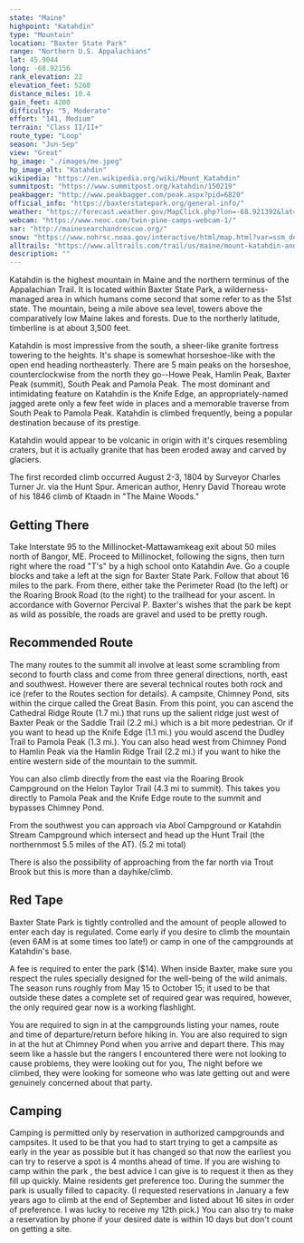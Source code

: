 ```yaml
---
state: "Maine"
highpoint: "Katahdin"
type: "Mountain"
location: "Baxter State Park"
range: "Northern U.S. Appalachians"
lat: 45.9044
long: -68.92156
rank_elevation: 22
elevation_feet: 5268
distance_miles: 10.4
gain_feet: 4200
difficulty: "5, Moderate"
effort: "141, Medium"
terrain: "Class II/II+"
route_type: "Loop"
season: "Jun-Sep"
view: "Great"
hp_image: "./images/me.jpeg"
hp_image_alt: "Katahdin"
wikipedia: "https://en.wikipedia.org/wiki/Mount_Katahdin"
summitpost: "https://www.summitpost.org/katahdin/150219"
peakbagger: "http://www.peakbagger.com/peak.aspx?pid=6820"
official_info: "https://baxterstatepark.org/general-info/"
weather: "https://forecast.weather.gov/MapClick.php?lon=-68.921392&lat=45.904362"
webcam: "https://www.neoc.com/twin-pine-camps-webcam-1/"
sar: "http://mainesearchandrescue.org/"
snow: "https://www.nohrsc.noaa.gov/interactive/html/map.html?var=ssm_depth&min_x=-68.9909801607608&min_y=45.8043617248535&max_x=-68.8518085355282&max_y=46.0043617248535&bgvar=dem&shdvar=shading&title=0&width=800&height=450&font=0&lbl=m&palette=0&h_o=0&metric=0&lp=0&no_header=0&snap=1&o7=1&o9=1&o11=1&o13=1"
alltrails: "https://www.alltrails.com/trail/us/maine/mount-katahdin-and-hamlin-peak-loop"
description: ""
---
```


Katahdin is the highest mountain in Maine and the northern terminus of the Appalachian Trail. It is located within Baxter State Park, a wilderness-managed area in which humans come second that some refer to as the 51st state. The mountain, being a mile above sea level, towers above the comparatively low Maine lakes and forests. Due to the northerly latitude, timberline is at about 3,500 feet.

Katahdin is most impressive from the south, a sheer-like granite fortress towering to the heights. It's shape is somewhat horseshoe-like with the open end heading northeasterly. There are 5 main peaks on the horseshoe, counterclockwise from the north they go--Howe Peak, Hamlin Peak, Baxter Peak (summit), South Peak and Pamola Peak. The most dominant and intimidating feature on Katahdin is the Knife Edge, an appropriately-named jagged arete only a few feet wide in places and a memorable traverse from South Peak to Pamola Peak. Katahdin is climbed frequently, being a popular destination because of its prestige.

Katahdin would appear to be volcanic in origin with it's cirques resembling craters, but it is actually granite that has been eroded away and carved by glaciers.

The first recorded climb occurred August 2-3, 1804 by Surveyor Charles Turner Jr. via the Hunt Spur. American author, Henry David Thoreau wrote of his 1846 climb of Ktaadn in "The Maine Woods."

## Getting There
Take Interstate 95 to the Millinocket-Mattawamkeag exit about 50 miles north of Bangor, ME. Proceed to Millinocket, following the signs, then turn right where the road "T's" by a high school onto Katahdin Ave. Go a couple blocks and take a left at the sign for Baxter State Park. Follow that about 16 miles to the park. From there, either take the Perimeter Road (to the left) or the Roaring Brook Road (to the right) to the trailhead for your ascent. In accordance with Governor Percival P. Baxter's wishes that the park be kept as wild as possible, the roads are gravel and used to be pretty rough.

## Recommended Route
The many routes to the summit all involve at least some scrambling from second to fourth class and come from three general directions, north, east and southwest. However there are several technical routes both rock and ice (refer to the Routes section for details). A campsite, Chimney Pond, sits within the cirque called the Great Basin. From this point, you can ascend the Cathedral Ridge Route (1.7 mi.) that runs up the salient ridge just west of Baxter Peak or the Saddle Trail (2.2 mi.) which is a bit more pedestrian. Or if you want to head up the Knife Edge (1.1 mi.) you would ascend the Dudley Trail to Pamola Peak (1.3 mi.). You can also head west from Chimney Pond to Hamlin Peak via the Hamlin Ridge Trail (2.2 mi.) if you want to hike the entire western side of the mountain to the summit.

You can also climb directly from the east via the Roaring Brook Campground on the Helon Taylor Trail (4.3 mi to summit). This takes you directly to Pamola Peak and the Knife Edge route to the summit and bypasses Chimney Pond.

From the southwest you can approach via Abol Campground or Katahdin Stream Campground which intersect and head up the Hunt Trail (the northernmost 5.5 miles of the AT). (5.2 mi total)

There is also the possibility of approaching from the far north via Trout Brook but this is more than a dayhike/climb.

## Red Tape
Baxter State Park is tightly controlled and the amount of people allowed to enter each day is regulated. Come early if you desire to climb the mountain (even 6AM is at some times too late!) or camp in one of the campgrounds at Katahdin's base.

A fee is required to enter the park ($14). When inside Baxter, make sure you respect the rules specially designed for the well-being of the wild animals. The season runs roughly from May 15 to October 15; it used to be that outside these dates a complete set of required gear was required, however, the only required gear now is a working flashlight.

You are required to sign in at the campgrounds listing your names, route and time of departure/return before hiking in. You are also required to sign in at the hut at Chimney Pond when you arrive and depart there. This may seem like a hassle but the rangers I encountered there were not looking to cause problems, they were looking out for you, The night before we climbed, they were looking for someone who was late getting out and were genuinely concerned about that party.

## Camping
Camping is permitted only by reservation in authorized campgrounds and campsites. It used to be that you had to start trying to get a campsite as early in the year as possible but it has changed so that now the earliest you can try to reserve a spot is 4 months ahead of time. If you are wishing to camp within the park , the best advice I can give is to request it then as they fill up quickly. Maine residents get preference too. During the summer the park is usually filled to capacity. (I requested reservations in January a few years ago to climb at the end of September and listed about 16 sites in order of preference. I was lucky to receive my 12th pick.) You can also try to make a reservation by phone if your desired date is within 10 days but don't count on getting a site.
